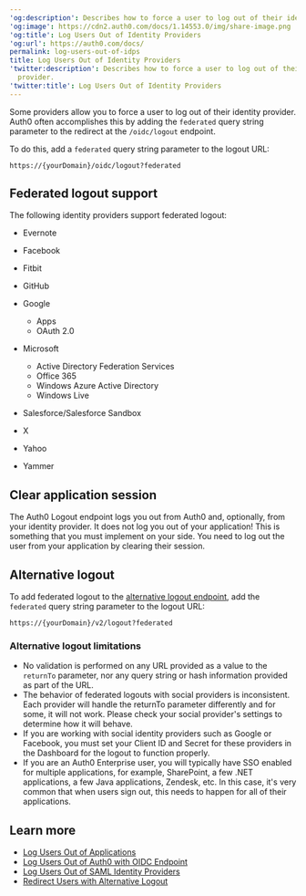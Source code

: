 ---
'og:description': Describes how to force a user to log out of their identity provider.
'og:image': https://cdn2.auth0.com/docs/1.14553.0/img/share-image.png
'og:title': Log Users Out of Identity Providers
'og:url': https://auth0.com/docs/
permalink: log-users-out-of-idps
title: Log Users Out of Identity Providers
'twitter:description': Describes how to force a user to log out of their identity
  provider.
'twitter:title': Log Users Out of Identity Providers
---
Some providers allow you to force a user to log out of their <Tooltip tip="Identity Provider (IdP): Service that stores and manages digital identities." cta="View Glossary" href="/docs/glossary?term=identity+provider">identity provider</Tooltip>. Auth0 often accomplishes this by adding the `federated` query string parameter to the redirect at the `/oidc/logout` endpoint.

To do this, add a `federated` query string parameter to the logout URL:

`https://{yourDomain}/oidc/logout?federated`

## Federated logout support

The following identity providers support federated logout:

* Evernote
* Facebook
* Fitbit
* GitHub
* Google

  + Apps
  + OAuth 2.0
* Microsoft

  + Active Directory Federation Services
  + Office 365
  + Windows Azure Active Directory
  + Windows Live
* Salesforce/Salesforce Sandbox
* X
* Yahoo
* Yammer

## Clear application session

The Auth0 Logout endpoint logs you out from Auth0 and, optionally, from your identity provider. It does not log you out of your application! This is something that you must implement on your side. You need to log out the user from your application by clearing their session.

## Alternative logout

To add federated logout to the [alternative logout endpoint](https://auth0.com/docs/api/authentication#logout), add the `federated` query string parameter to the logout URL:

`https://{yourDomain}/v2/logout?federated`

### Alternative logout limitations

* No validation is performed on any URL provided as a value to the `returnTo` parameter, nor any query string or hash information provided as part of the URL.
* The behavior of federated logouts with social providers is inconsistent. Each provider will handle the returnTo parameter differently and for some, it will not work. Please check your social provider's settings to determine how it will behave.
* If you are working with social identity providers such as Google or Facebook, you must set your <Tooltip tip="Client ID: Identification value given to your registered resource from Auth0." cta="View Glossary" href="/docs/glossary?term=Client+ID">Client ID</Tooltip> and Secret for these providers in the Dashboard for the logout to function properly.
* If you are an Auth0 Enterprise user, you will typically have <Tooltip tip="Single Sign-On (SSO): Service that, after a user logs into one applicaton, automatically logs that user in to other applications." cta="View Glossary" href="/docs/glossary?term=SSO">SSO</Tooltip> enabled for multiple applications, for example, SharePoint, a few .NET applications, a few Java applications, Zendesk, etc. In this case, it's very common that when users sign out, this needs to happen for all of their applications.

## Learn more

* [Log Users Out of Applications](/docs/authenticate/login/logout/log-users-out-of-applications)
* [Log Users Out of Auth0 with OIDC Endpoint](/docs/authenticate/login/logout/log-users-out-of-auth0)
* [Log Users Out of SAML Identity Providers](/docs/authenticate/login/logout/log-users-out-of-saml-idps)
* [Redirect Users with Alternative Logout](/docs/authenticate/login/logout/redirect-users-after-logout)